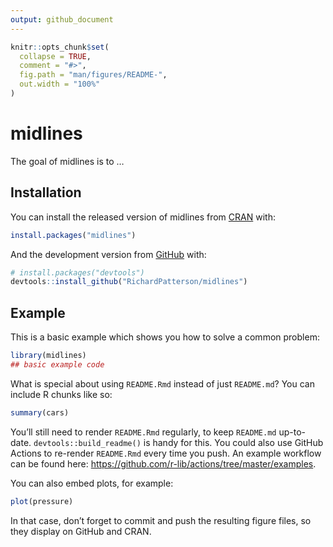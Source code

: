 ```yaml
---
output: github_document
---
```


<!-- README.md is generated from README.Rmd. Please edit that file -->

```r
knitr::opts_chunk$set(
  collapse = TRUE,
  comment = "#>",
  fig.path = "man/figures/README-",
  out.width = "100%"
)
```

# midlines

<!-- badges: start -->
<!-- badges: end -->

The goal of midlines is to ...

## Installation

You can install the released version of midlines from [CRAN](https://CRAN.R-project.org) with:

``` r
install.packages("midlines")
```

And the development version from [GitHub](https://github.com/) with:

``` r
# install.packages("devtools")
devtools::install_github("RichardPatterson/midlines")
```
## Example

This is a basic example which shows you how to solve a common problem:

```r
library(midlines)
## basic example code
```

What is special about using `README.Rmd` instead of just `README.md`? You can include R chunks like so:

```r
summary(cars)
```

You'll still need to render `README.Rmd` regularly, to keep `README.md` up-to-date. `devtools::build_readme()` is handy for this. You could also use GitHub Actions to re-render `README.Rmd` every time you push. An example workflow can be found here: <https://github.com/r-lib/actions/tree/master/examples>.

You can also embed plots, for example:

```r
plot(pressure)
```

In that case, don't forget to commit and push the resulting figure files, so they display on GitHub and CRAN.
